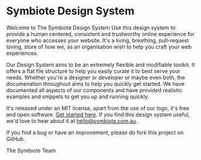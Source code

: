 

<Meta title="Design System/Introduction" />

# Symbiote Design System

Welcome to The Symbiote Design System Use this design system to provide a human centered, consistent and trustworthy online experience for everyone who accesses your website. It's a living, breathing, pull-request loving, store of how we, as an organisation wish to help you craft your web experiences.

Our Design System aims to be an extremely flexible and modifiable toolkit. It offers a flat file structure to help you easily curate it to best serve your needs. Whether you're a designer or developer or maybe even both, the documenation throughout aims to help you quickly get started. We have documented all aspects of our components and have provided realistic examples and snippets to get you up and running quickly.

It's released under an MIT license, apart from the use of our logo, it's free and open software. [Get started here](?path=/story/design-system-getting-started--page). If you find this design system useful, we'd love to hear about it at [hello@symbiote.com.au](mailto:hello@symbiote.com.au?subject=Symbiote%20Human%20Centred%20Design%20System&body=Hi%20Symbiote,).

If you find a bug or have an improvement, please do fork this project on GitHub.

The Symbiote Team



